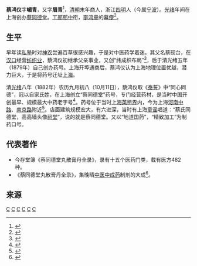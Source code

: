 '''蔡鸿仪'''字'''嵋青'''，又字'''眉青'''<ref>{{cite news |title=品牌历史 |url=http://www.ctdtzy.com/brand/history.html |accessdate=2021-10-05 |archive-date=2021-10-05 |archive-url=https://web.archive.org/web/20211005084603/http://www.ctdtzy.com/brand/history.html |dead-url=no }}</ref>，[[清朝|清朝]]末年商人，浙江[[四明|四明]]人（今属[[宁波|宁波]]）。[[光绪|光绪]]年间在上海创办[[蔡同德堂|蔡同德堂]]。[[工部|工部]][[郎中|郎中]]衔，[[李鸿章|李鸿章]]的[[幕僚|幕僚]]<ref>{{cite web |url=http://economy.guoxue.com/?p=7250 |title=洋务派经营的近代民用工业和交通运输业（三） |publisher=中国经济史论坛 |author=吴承明 |date=2012-08-24 |accessdate=2016-01-23 |archive-date=2015-06-29 |archive-url=https://web.archive.org/web/20150629080805/http://economy.guoxue.com/?p=7250 |dead-url=no }}</ref>。

==生平==
早年读[[私塾|私塾]]时对[[神农|神农]]尝遍百草很感兴趣，于是对中医药学着迷。其父名蔡砚台，在[[汉口|汉口]]经营[[纺织业|纺织业]]，蔡鸿仪初继承父亲事业，又创“纬成织布局”<ref>{{cite web|url=http://202.107.212.146:838/newspaper/index.php/2010-12-21-08-15-58/3424-190708072 |title=纬成织布局 |publisher=申报 |date=1907年8月7日}}</ref>，后于清光绪五年（1879年）自己创办药号。上海开埠通商后，蔡鸿仪认为上海地理位置优越，潜力巨大，于是将药号迁址[[上海|上海]]。

清[[光绪|光绪]]八年（1882年）农历九月初八（10月11日），蔡鸿仪取《[[泰誓|泰誓]]》中“同心同德”，冠以自家氏姓，在上海创立“蔡同德堂”药号，专门经营药材，是当时中国开创最早、规模最大中药老字号<ref>{{cite web |url=http://www.zhzyw.org/zyxx/zyqy/101222133092ABDBAG2F2C36F.html |title=蔡同德堂 |publisher=中华中医网 |accessdate=2016-01-23 |archive-date=2015-09-10 |archive-url=https://web.archive.org/web/20150910022121/http://www.zhzyw.org/zyxx/zyqy/101222133092ABDBAG2F2C36F.html |dead-url=no }}{{不可靠来源}}</ref>。药号位于当时[[上海公共租界|上海英租界]]内，今为上海[[河南中路|河南中路]]、[[南京路|南京路]]附近<ref>{{cite web |url=http://www.eastmv.com/ctd/about.htm |title=上海蔡同德堂药号 |access-date=2016-01-23 |archive-url=https://web.archive.org/web/20160814031107/http://www.eastmv.com/ctd/about.htm |archive-date=2016-08-14 |dead-url=yes }}</ref>。店面建筑规模宏大，有六进深，当时有上海[[童谣|童谣]]唱道：“蔡氏同德堂，高高墙头像[[祠堂|祠堂]]”，说的就是蔡同德堂。又以“地道国药”，“精致加工”为制药口号。

==代表著作==
* 今存堂簿《蔡同德堂丸散膏丹全录》，录有十五个医药门类，载有医方482种。
* 《蔡同德堂丸散膏丹全录》，集晚晴[[中医|中医]][[中成药|中成药]]制剂的大成<ref>{{cite journal |author1=杨奕望 吴鸿洲 陈丽云 |title=蔡鸿仪与《蔡同德堂丸散膏丹全录》 |journal=《时珍国医国药》 |date=2013 |issue=1 |pages=210-211}}</ref>。

==来源==
{{reflist|2}}

[[Category:清朝企业家|C]]
[[Category:宁波人|C]]
[[Category:宁波商帮|C]]
[[Category:清朝药学家|C]]
[[Category:清朝医学家|C]]
[[Category:宁波裔上海人|C]]
